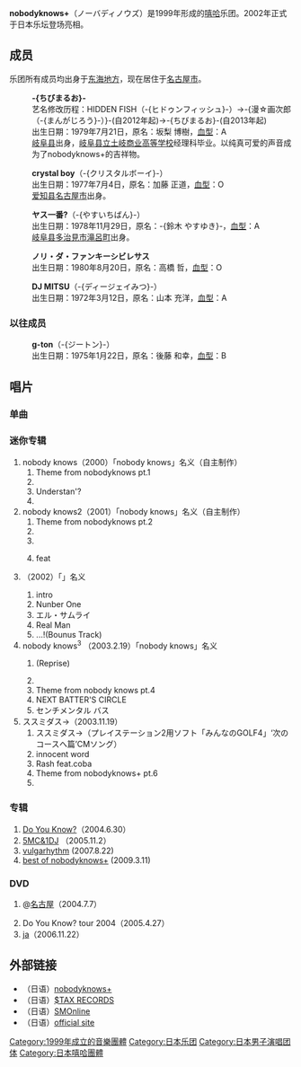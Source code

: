 {{unreferenced|time=2012-01-08T08:46:24+00:00}}
{{Infobox Musician 
| Name = nobodyknows+
| Background = group_or_band
| Alias = 
| Origin = {{JPN}} [[爱知县|爱知县]][[名古屋市|名古屋市]]
| Genre = [[嘻哈|嘻哈]]乐团(Hip hop group)
| Years_active = 2000年 - 现在
| Label = $TAX RECORDS
| Production = 
| Associated_acts = 
| Influences = 
| URL = [http://www.sigma-sounds-studio.jp/03artist/03artist_nk.html nobodyknows+]
| Current_members = ちびまるお ([[MC_(Hip_hop)|MC]])<br />crystal boy　(MC)<br />ヤス一番? (MC)<br />ノリ・ダ・ファンキーシビレサス (MC)<br />DJ MITSU ([[ディスクジョッキー|DJ]])
| Past_members = g-ton (MC)
| Notable_instruments = 
}}

'''nobodyknows+'''（ノーバディノウズ）是1999年形成的[[嘻哈|嘻哈]]乐团。2002年正式于日本乐坛登场亮相。

== 成员 ==
乐团所有成员均出身于[[东海地方|东海地方]]，现在居住于[[名古屋市|名古屋市]]。

: '''-{ちびまるお}-'''
: 艺名修改历程：HIDDEN FISH（-{ヒドゥンフィッシュ}-）→-{漫☆画次郎（-{まんがじろう}-）}-(自2012年起)→-{ちびまるお}-(自2013年起)
: 出生日期：1979年7月21日，原名：坂梨 博樹，[[血型|血型]]：A
: [[岐阜县|岐阜县]]出身，[[岐阜县立土岐商业高等学校|岐阜县立土岐商业高等学校]]经理科毕业。以纯真可爱的声音成为了nobodyknows+的吉祥物。


: '''crystal boy'''（-{クリスタルボーイ}-）
: 出生日期：1977年7月4日，原名：加藤 正道，[[血型|血型]]：O
: [[爱知县|爱知县]][[名古屋市|名古屋市]]出身。


: '''ヤス一番?'''（-{やすいちばん}-）
: 出生日期：1978年11月29日，原名：-{鈴木 やすゆき}-，[[血型|血型]]：A
: [[岐阜县|岐阜县]][[多治見市|多治見市]][[滝呂町|滝呂町]]出身。


: '''ノリ・ダ・ファンキーシビレサス'''
: 出生日期：1980年8月20日，原名：高橋 哲，[[血型|血型]]：O


: '''DJ MITSU'''（-{ディージェイみつ}-）
: 出生日期：1972年3月12日，原名：山本 充洋，[[血型|血型]]：A


=== 以往成员 ===
: '''g-ton'''（-{ジートン}-）
: 出生日期：1975年1月22日，原名：後藤 和幸，[[血型|血型]]：B

== 唱片 ==
=== 单曲 ===
{{lang|ja|
# 以来絶頂 （2003.8.27）
## intro
## 以来絶頂
## 太陽と少年 featuring ダンカン
## Theme from nobody knows pt.5～ヨロメキ～
# ポロン<sup>2</sup> （2004.2.25）
## ポロン<sup>2</sup>
## さくら Spring Field version（CRYSTAL BOYのソロ）
## ポロン<sup>2</sup> -instrumental-
## さくら Spring Field version-instrumental-
# [[ココロオドル|ココロオドル]] （2004.5.26）
## ココロオドル
## Theme from nobodyknows+ pt.7
## オレ la 流～dreamin' day～（ヤス一番?のソロ）
## ココロオドル-instrumental version-
# [[シアワセナラテヲタタコウ/T.R.U.E.|シアワセナラテヲタタコウ/T.R.U.E.]] （2005.1.13）
## シアワセナラテヲタタコウ
## Theme from nobodyknows+ pt.8
## T.R.U.E.
# [[メバエ|メバエ]] （2005.4.27）
## Theme from nobodyknows+ pt.10
## メバエ
## マグナム今池☆彡（ノリ・ダ・ファンキー・シビレサスのソロ）
## メバエ -instrumental-
# エル・ミラドール〜展望台の唄〜 （2005.7.6）
## エル・ミラドール～展望台の唄～
## Theme from nobodyknows+ pt.11
## @ the same time（g-tonのソロ）
## エル・ミラドール～展望台の唄～ -instrumental-
# [[どうよ?|どうよ?]] （2005.10.19）
## どうよ?
## Theme from nobodyknows+ pt.12(Sweet Soul Music Breaks)
## 夏のかけら
## どうよ? -instrumental-
# [[Hero's_Come_Back!!|Hero's Come Back!!]]（2007.4.25）
## Hero's Come Back!! ([[火影忍者疾風傳|火影忍者疾風傳]]OP1)
## Ca Latte
## Oh Happy Days（HIDDEN FISHのソロ）
## Hero's Come Back!! -instrumental-
# アンダーレイン feat.プリメラ（2008.4.9）
## アンダーレイン feat.プリメラ
## きになるき
## 好きだぜ、マリー。-春version-
## アンダーレイン feat.プリメラ -instrumental-
# Villain's Pain (Hero's Come Back!!～Other Side～)/イマイケサンバ（2008.7.30）
## Intro 
## Villain's Pain (Hero's Come Back!!～Other Side～) 
## interlude 
## イマイケサンバ 
## Villain's Pain (Hero's Come Back!!～Other Side～) -instrumental- 
## イマイケサンバ -instrumental-
# Fallin' feat.シゲルBROWN（2009.2.11）
## Fallin' feat.シゲルBROWN
## フォーリンLive at 今池オープンハウス in 1988) /シゲルBROWN＆The Spice Stars
## Fallin' feat.シゲルBROWN -instrumental-
# Winds of Wins（2010.6.24、限定流通）
## Winds of Wins
## 1-9(theme from No.41)
## Winds of Wins［Inst］
## 1-9(theme from No.41)［Inst］
# Fly High（2011.4.12、限定流通）}}

=== 迷你专辑 ===
# nobody knows（2000）「nobody knows」名义（自主制作）
## Theme from nobodyknows pt.1
## {{lang|ja|正義と微笑}}
## Understan'?
## {{lang|ja|さくら}}
# nobody knows2（2001）「nobody knows」名义（自主制作）
## Theme from nobodyknows pt.2
## {{lang|ja|続・スピーカーから}}
## {{lang|ja|朝}}
## {{lang|ja|二十一世紀旗手}} feat {{lang|ja|シーモネーター、ガリガリ亡者、ヤス一番？}}
# {{lang|ja|おまえは平田だろ?}}（2002）「{{lang|ja|わかば塾}}」名义
## intro
## Nunber One
## エル・サムライ
## Real Man
## ...!(Bounus Track)
# nobody knows<sup>3</sup> （2003.2.19）「nobody knows」名义
## {{lang|ja|二十一世紀旗手}}(Reprise)
## {{lang|ja|家々～撰ばれてあることの恍惚と不安とふたつ我にあり～}}
## Theme from nobody knows pt.4
## NEXT BATTER'S CIRCLE
## センチメンタル バス
# ススミダス→（2003.11.19）
## ススミダス→（プレイステーション2用ソフト「みんなのGOLF4」‘次のコースへ篇’CMソング）
## innocent word
## Rash feat.coba
## Theme from nobodyknows+ pt.6
## {{lang|ja|狗尾草～coba_strumental～}}

=== 专辑 ===
# [[Do_You_Know?|Do You Know?]]（2004.6.30）
# [[5MC&1DJ|5MC&1DJ]] （2005.11.2）
# [[vulgarhythm|vulgarhythm]] (2007.8.22)
# [[best_of_nobodyknows+|best of nobodyknows+]] (2009.3.11)

=== DVD ===
# {{lang|ja|出張ネバーランド}}@[[名古屋|名古屋]]（2004.7.7）
# Do You Know? tour 2004（2005.4.27）
# [[nobodyknows+_tour_2006_"5MC_&_1DJ"_〜く{{lang|ja]]（2006.11.22）

== 外部链接 ==
* （日语）[https://web.archive.org/web/20110719110612/http://www.sigma-sounds-studio.jp/03artist/03artist_nk.html nobodyknows+]
* （日语）[https://web.archive.org/web/20120319192056/http://www.sigma-sounds-studio.jp/02label.html $TAX RECORDS]
* （日语）[http://www.sonymusic.co.jp/Music/Arch/AI/nobodyknows/ SMOnline]{{Wayback|url=http://www.sonymusic.co.jp/Music/Arch/AI/nobodyknows/ |date=20110615210004 }}
* （日语）[https://web.archive.org/web/20070406233020/http://www.nobodyknows.jp/ official site]

{{Authority control}}
[[Category:1999年成立的音樂團體|Category:1999年成立的音樂團體]]
[[Category:日本乐团|Category:日本乐团]]
[[Category:日本男子演唱团体|Category:日本男子演唱团体]]
[[Category:日本嘻哈團體|Category:日本嘻哈團體]]
